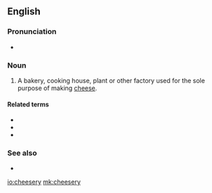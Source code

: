 ==English==

===Pronunciation===
* {{enPR|chēʹzər-ē}}

===Noun===
{{en-noun|cheeseries}}

# {{lb|en|US}} A bakery, cooking house, plant or other factory used for the sole purpose of making [[cheese]].

====Related terms====
* {{l|en|cheesiness}}
* {{l|en|cheesy}}
* {{l|en|cheesemaker}}

===See also===
* {{l|en|dairy}}

[[io:cheesery]]
[[mk:cheesery]]